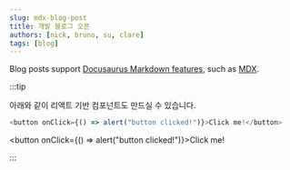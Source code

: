```yaml
---
slug: mdx-blog-post
title: 개발 블로그 오픈
authors: [nick, bruno, su, clare]
tags: [blog]
---
```


Blog posts support [Docusaurus Markdown features](https://docusaurus.io/docs/markdown-features), such as [MDX](https://mdxjs.com/).

:::tip

아래와 같이 리액트 기반 컴포넌트도 만드실 수 있습니다.

```js
<button onClick={() => alert("button clicked!")}>Click me!</button>
```

<button onClick={() => alert("button clicked!")}>Click me!</button>

:::
